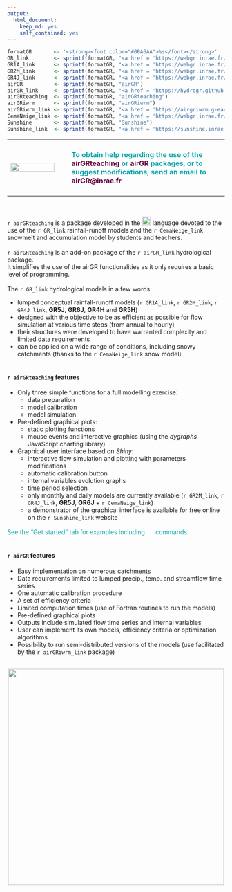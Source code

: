 ---
output: 
  html_document: 
    keep_md: yes
    self_contained: yes
---


```{r include=FALSE}
formatGR       <- '<strong><font color="#0BA6AA">%s</font></strong>'
GR_link        <- sprintf(formatGR, "<a href = 'https://webgr.inrae.fr/en/models/' title='GR models' rel='noopener noreferrer' onclick='window.open(this.href); return false;'>GR</a>")
GR1A_link      <- sprintf(formatGR, "<a href = 'https://webgr.inrae.fr/en/models/annual-hydrologic-model-gr1a/' title='GR1A' rel='noopener noreferrer' onclick='window.open(this.href); return false;'>GR1A</a>")
GR2M_link      <- sprintf(formatGR, "<a href = 'https://webgr.inrae.fr/en/models/monthly-model-gr2m/' title='GR2M' rel='noopener noreferrer' onclick='window.open(this.href); return false;'>GR2M</a>")
GR4J_link      <- sprintf(formatGR, "<a href = 'https://webgr.inrae.fr/en/models/daily-hydrological-model-gr4j/' title='GR4J' rel='noopener noreferrer' onclick='window.open(this.href); return false;'>GR4J</a>")
airGR          <- sprintf(formatGR, "airGR")
airGR_link     <- sprintf(formatGR, "<a href = 'https://hydrogr.github.io/airGR/' title='airGR' rel='noopener noreferrer' onclick='window.open(this.href); return false;'>airGR</a>")
airGRteaching  <- sprintf(formatGR, "airGRteaching")
airGRiwrm      <- sprintf(formatGR, "airGRiwrm")
airGRiwrm_link <- sprintf(formatGR, "<a href = 'https://airgriwrm.g-eau.fr/' title='airGRiwrm' rel='noopener noreferrer' onclick='window.open(this.href); return false;'>airGRiwrm</a>")
CemaNeige_link <- sprintf(formatGR, "<a href = 'https://webgr.inrae.fr/en/models/snow-model/' title='CemaNeige' rel='noopener noreferrer' onclick='window.open(this.href); return false;'>CemaNeige</a>")
Sunshine       <- sprintf(formatGR, "Sunshine")
Sunshine_link  <- sprintf(formatGR, "<a href = 'https://sunshine.inrae.fr/' title='sunshine.inrae.fr' rel='noopener noreferrer' onclick='window.open(this.href); return false;'>Sunshine</a>")
```


<table  width="100%">
<tbody>
  <tr>
  <td width="125"><img src="fig/logo_airGRteaching_CMJN_square_0125x0121.png" width="90%" height="90%"></td>
  <td><h4>
<font color="#0BA6AA">
To obtain help regarding the use of the <strong><font color="#62003C">airGRteaching</font></strong> or <strong><font color="#62003C">airGR</font></strong> packages, or to suggest modifications, send an email to <font color="#62003C"><strong>airGR@inrae.fr</strong></font>
</font>
</h4>
  </tr>
</tbody>
</table>

<br>

`r airGRteaching` is a package developed in the <img src="fig/logo_R_CMJN.svg" height="20"> language devoted to the use of the `r GR_link` rainfall-runoff models and the `r CemaNeige_link` snowmelt and accumulation model by students and teachers.
<br>
<br>`r airGRteaching` is an add-on package of the `r airGR_link` hydrological package.
<br>It simplifies the use of the airGR functionalities as it only requires a basic level of programming.
<br>
<br>
The `r GR_link` hydrological models in a few words:

* lumped conceptual rainfall-runoff models (`r GR1A_link`, `r GR2M_link`, `r GR4J_link`, **GR5J**, **GR6J**, **GR4H** and **GR5H**)
* designed with the objective to be as efficient as possible for flow simulation at various time steps (from annual to hourly)
* their structures were developed to have warranted complexity and limited data requirements
* can be applied on a wide range of conditions, including snowy catchments (thanks to the `r CemaNeige_link` snow model)
<br><br>


#### `r airGRteaching` features

* Only three simple functions for a full modelling exercise:
    + data preparation
    + model calibration
    + model simulation
* Pre-defined graphical plots:
    + static plotting functions
    + mouse events and interactive graphics (using the *dygraphs* JavaScript charting library)
* Graphical user interface based on *Shiny*:
    + interactive flow simulation and plotting with parameters modifications
    + automatic calibration button
    + internal variables evolution graphs
    + time period selection
    + only monthly and daily models are currently available (`r GR2M_link`, `r GR4J_link`, **GR5J**, **GR6J** + `r CemaNeige_link`)
    + a demonstrator of the graphical interface is available for free online on the `r Sunshine_link` website
    
<font color="#0BA6AA">See the "Get started" tab for examples including <img src="fig/logo_R_CMJN.svg" height="17"> commands.</font>
<br><br>


#### `r airGR` features

- Easy implementation on numerous catchments 
- Data requirements limited to lumped precip., temp. and streamflow time series
- One automatic calibration procedure
- A set of efficiency criteria
- Limited computation times (use of Fortran routines to run the models)
- Pre-defined graphical plots
- Outputs include simulated flow time series and internal variables
- User can implement its own models, efficiency criteria or optimization algorithms
- Possibility to run semi-distributed versions of the models (use facilitated by the `r airGRiwrm_link` package)

<br><center><img src="fig/airGR_graphe_fonctions_EN.svg" width="500"></center>
